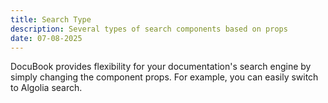```yaml
---
title: Search Type
description: Several types of search components based on props
date: 07-08-2025
---
```


DocuBook provides flexibility for your documentation's search engine by simply changing the component props. For example, you can easily switch to Algolia search.

<Outlet path="getting-started/search" />
